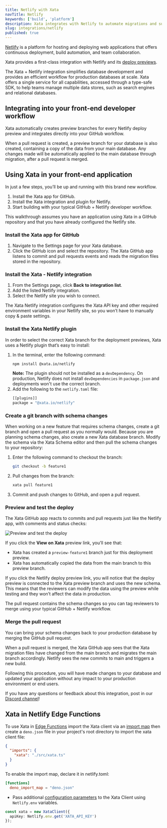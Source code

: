 ```yaml
---
title: Netlify with Xata
navTitle: Netlify
keywords: ['build', 'platform']
description: Xata integrates with Netlify to automate migrations and support the GitHub workflow for efficient web app deployment
slug: integrations/netlify
published: true
---
```


[Netlify](https://https://www.netlify.com/) is a platform for hosting and deploying web applications that offers continuous deployment, build automation, and team collaboration.

Xata provides a first-class integration with Netlify and its [deploy previews](https://www.netlify.com/products/deploy-previews/).

The Xata + Netlify integration simplifies database development and provides an efficient workflow for production databases at scale. Xata offers a single service for all capabilities, accessed through a type-safe SDK, to help teams manage multiple data stores, such as search engines and relational databases.

## Integrating into your front-end developer workflow

Xata automatically creates preview branches for every Netlify deploy preview and integrates directly into your GitHub workflow.

When a pull request is created, a preview branch for your database is also created, containing a copy of the data from your main database. Any changes made will be automatically applied to the main database through migration, after a pull request is merged.

## Using Xata in your front-end application

In just a few steps, you’ll be up and running with this brand new workflow.

1. Install the Xata app for GitHub.
1. Install the Xata integration and plugin for Netlify.
1. Start building with your typical GitHub + Netlify developer workflow.

This walkthrough assumes you have an application using Xata in a GitHub repository and that you have already configured the Netlify site.

### Install the Xata app for GitHub

1. Navigate to the Settings page for your Xata database.
1. Click the GitHub icon and select the repository. The Xata GitHub app listens to commit and pull requests events and reads the migration files stored in the repository.

### Install the Xata - Netlify integration

1. From the Settings page, click **Back to integration list**.
1. Add the listed Netlify integration.
1. Select the Netlify site you wish to connect.

The Xata Netlify integration configures the Xata API key and other required environment variables in your Netlify site, so you won’t have to manually copy & paste settings.

### Install the Xata Netlify plugin

In order to select the correct Xata branch for the deployment previews, Xata uses a Netlify plugin that’s easy to install:

1. In the terminal, enter the following command:
   ```bash
   npm install @xata.io/netlify
   ```
   **Note:** The plugin should not be installed as a `devDependency`. On production, Netlify does not install `devDependencies` in `package.json` and deployments won't use the correct branch.
1. Add the following to the `netlify.toml` file:
   ```bash
   [[plugins]]
   package = "@xata.io/netlify"
   ```

### Create a git branch with schema changes

When working on a new feature that requires schema changes, create a git branch and open a pull request as you normally would. Because you are planning schema changes, also create a new Xata database branch.
Modify the schema via the Xata Schema editor and then pull the schema changes to your repository:

1. Enter the following command to checkout the branch:

   ```bash
   git checkout -b feature1
   ```

1. Pull changes from the branch:

   ```bash
   xata pull feature1
   ```

1. Commit and push changes to GitHub, and open a pull request.

### Preview and test the deploy

The Xata GitHub app reacts to commits and pull requests just like the Netlify app, with comments and status checks:

![Preview and test the deploy](images/test-preview-deploy.png)

If you click the **View on Xata** preview link, you’ll see that:

- Xata has created a `preview-feature1` branch just for this deployment preview.
- Xata has automatically copied the data from the main branch to this preview branch.

If you click the Netlify deploy preview link, you will notice that the deploy preview is connected to the Xata preview branch and uses the new schema. This means that the reviewers can modify the data using the preview while testing and they won’t affect the data in production.

The pull request contains the schema changes so you can tag reviewers to merge using your typical GitHub + Netlify workflow.

### Merge the pull request

You can bring your schema changes back to your production database by merging the GitHub pull request.

When a pull request is merged, the Xata GitHub app sees that the Xata migration files have changed from the main branch and migrates the main branch accordingly. Netlify sees the new commits to main and triggers a new build.

Following this procedure, you will have made changes to your database and updated your application without any impact to your production environment or end users.

If you have any questions or feedback about this integration, post in our [Discord channel](https://xata.io/discord)!

## Xata in Netlify Edge Functions

To use Xata in [Edge Functions](https://docs.netlify.com/edge-functions/overview/) import the Xata client via an [import map](https://docs.netlify.com/edge-functions/api/#import-maps) then create a `deno.json` file in your project's root directory to import the xata client file:

```json
{
  "imports": {
    "xata": "./src/xata.ts"
  }
}
```

To enable the import map, declare it in netlify.toml:

```toml
[functions]
  deno_import_map = "deno.json"
```

- Pass additional [configuration parameters](https://xata.io/docs/sdk/typescript/overview#configuration) to the Xata Client using `Netlify.env` variables.

```ts
const xata = new XataClient({
  apiKey: Netlify.env.get('XATA_API_KEY')
});
```
